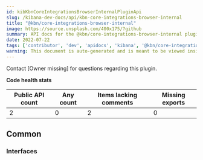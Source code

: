 ```yaml
---
id: kibKbnCoreIntegrationsBrowserInternalPluginApi
slug: /kibana-dev-docs/api/kbn-core-integrations-browser-internal
title: "@kbn/core-integrations-browser-internal"
image: https://source.unsplash.com/400x175/?github
summary: API docs for the @kbn/core-integrations-browser-internal plugin
date: 2022-07-22
tags: ['contributor', 'dev', 'apidocs', 'kibana', '@kbn/core-integrations-browser-internal']
warning: This document is auto-generated and is meant to be viewed inside our experimental, new docs system. Reach out in #docs-engineering for more info.
---
```




Contact [Owner missing] for questions regarding this plugin.

**Code health stats**

| Public API count  | Any count | Items lacking comments | Missing exports |
|-------------------|-----------|------------------------|-----------------|
| 2 | 0 | 2 | 0 |

## Common

### Interfaces
<DocDefinitionList data={kbnCoreIntegrationsBrowserInternalObj.common.interfaces}/>

